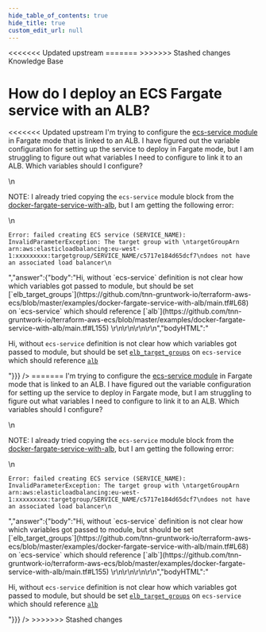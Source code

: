 ```yaml
---
hide_table_of_contents: true
hide_title: true
custom_edit_url: null
---
```



<head>
<<<<<<< Updated upstream
  <link rel="canonical" href="https://github.com/tnn-gruntwork-io/knowledge-base/discussions/168" />
=======
  <link rel="canonical" href="https://github.com/tnn-gruntwork-io/knowledge-base/discussions/168" />
>>>>>>> Stashed changes
</head>

<CenterLayout>
<span className="searchCategory">Knowledge Base</span>
<h1>How do I deploy an ECS Fargate service with an ALB?</h1>
<<<<<<< Updated upstream
<GitHub discussion={{"id":"D_kwDOF8slf84AOsHY","number":168,"author":{"login":"yorinasub17"},"title":"How do I deploy an ECS Fargate service with an ALB?","body":"I'm trying to configure the [ecs-service module](https://github.com/tnn-gruntwork-io/terraform-aws-ecs/tree/master/modules/ecs-service) in Fargate mode that is linked to an ALB. I have figured out the variable configuration for setting up the service to deploy in Fargate mode, but I am struggling to figure out what variables I need to configure to link it to an ALB. Which variables should I configure?\r\n\r\nNOTE: I already tried copying the `ecs-service` module block from the [docker-fargate-service-with-alb](https://github.com/tnn-gruntwork-io/terraform-aws-ecs/tree/master/examples/docker-fargate-service-with-alb), but I am getting the following error:\r\n\r\n```\r\nError: failed creating ECS service (SERVICE_NAME): InvalidParameterException: The target group with \r\ntargetGroupArn arn:aws:elasticloadbalancing:eu-west-1:xxxxxxxxx:targetgroup/SERVICE_NAME/c5717e184d65dcf7\r\ndoes not have an associated load balancer\r\n```","bodyHTML":"<p dir=\"auto\">I'm trying to configure the <a href=\"https://github.com/tnn-gruntwork-io/terraform-aws-ecs/tree/master/modules/ecs-service\">ecs-service module</a> in Fargate mode that is linked to an ALB. I have figured out the variable configuration for setting up the service to deploy in Fargate mode, but I am struggling to figure out what variables I need to configure to link it to an ALB. Which variables should I configure?</p>\n<p dir=\"auto\">NOTE: I already tried copying the <code class=\"notranslate\">ecs-service</code> module block from the <a href=\"https://github.com/tnn-gruntwork-io/terraform-aws-ecs/tree/master/examples/docker-fargate-service-with-alb\">docker-fargate-service-with-alb</a>, but I am getting the following error:</p>\n<div class=\"snippet-clipboard-content notranslate position-relative overflow-auto\" data-snippet-clipboard-copy-content=\"Error: failed creating ECS service (SERVICE_NAME): InvalidParameterException: The target group with \ntargetGroupArn arn:aws:elasticloadbalancing:eu-west-1:xxxxxxxxx:targetgroup/SERVICE_NAME/c5717e184d65dcf7\ndoes not have an associated load balancer\"><pre class=\"notranslate\"><code class=\"notranslate\">Error: failed creating ECS service (SERVICE_NAME): InvalidParameterException: The target group with \ntargetGroupArn arn:aws:elasticloadbalancing:eu-west-1:xxxxxxxxx:targetgroup/SERVICE_NAME/c5717e184d65dcf7\ndoes not have an associated load balancer\n</code></pre></div>","answer":{"body":"Hi, without `ecs-service` definition is not clear how which variables got passed to module, but should be set [`elb_target_groups`](https://github.com/tnn-gruntwork-io/terraform-aws-ecs/blob/master/examples/docker-fargate-service-with-alb/main.tf#L68) on `ecs-service` which should reference [`alb`](https://github.com/tnn-gruntwork-io/terraform-aws-ecs/blob/master/examples/docker-fargate-service-with-alb/main.tf#L155) \r\n\r\n\r\n\r\n","bodyHTML":"<p dir=\"auto\">Hi, without <code class=\"notranslate\">ecs-service</code> definition is not clear how which variables got passed to module, but should be set <a href=\"https://github.com/tnn-gruntwork-io/terraform-aws-ecs/blob/master/examples/docker-fargate-service-with-alb/main.tf#L68\"><code class=\"notranslate\">elb_target_groups</code></a> on <code class=\"notranslate\">ecs-service</code> which should reference <a href=\"https://github.com/tnn-gruntwork-io/terraform-aws-ecs/blob/master/examples/docker-fargate-service-with-alb/main.tf#L155\"><code class=\"notranslate\">alb</code></a></p>"}}} />
=======
<GitHub discussion={{"id":"D_kwDOF8slf84AOsHY","number":168,"author":{"login":"yorinasub17"},"title":"How do I deploy an ECS Fargate service with an ALB?","body":"I'm trying to configure the [ecs-service module](https://github.com/tnn-gruntwork-io/terraform-aws-ecs/tree/master/modules/ecs-service) in Fargate mode that is linked to an ALB. I have figured out the variable configuration for setting up the service to deploy in Fargate mode, but I am struggling to figure out what variables I need to configure to link it to an ALB. Which variables should I configure?\r\n\r\nNOTE: I already tried copying the `ecs-service` module block from the [docker-fargate-service-with-alb](https://github.com/tnn-gruntwork-io/terraform-aws-ecs/tree/master/examples/docker-fargate-service-with-alb), but I am getting the following error:\r\n\r\n```\r\nError: failed creating ECS service (SERVICE_NAME): InvalidParameterException: The target group with \r\ntargetGroupArn arn:aws:elasticloadbalancing:eu-west-1:xxxxxxxxx:targetgroup/SERVICE_NAME/c5717e184d65dcf7\r\ndoes not have an associated load balancer\r\n```","bodyHTML":"<p dir=\"auto\">I'm trying to configure the <a href=\"https://github.com/tnn-gruntwork-io/terraform-aws-ecs/tree/master/modules/ecs-service\">ecs-service module</a> in Fargate mode that is linked to an ALB. I have figured out the variable configuration for setting up the service to deploy in Fargate mode, but I am struggling to figure out what variables I need to configure to link it to an ALB. Which variables should I configure?</p>\n<p dir=\"auto\">NOTE: I already tried copying the <code class=\"notranslate\">ecs-service</code> module block from the <a href=\"https://github.com/tnn-gruntwork-io/terraform-aws-ecs/tree/master/examples/docker-fargate-service-with-alb\">docker-fargate-service-with-alb</a>, but I am getting the following error:</p>\n<div class=\"snippet-clipboard-content notranslate position-relative overflow-auto\" data-snippet-clipboard-copy-content=\"Error: failed creating ECS service (SERVICE_NAME): InvalidParameterException: The target group with \ntargetGroupArn arn:aws:elasticloadbalancing:eu-west-1:xxxxxxxxx:targetgroup/SERVICE_NAME/c5717e184d65dcf7\ndoes not have an associated load balancer\"><pre class=\"notranslate\"><code class=\"notranslate\">Error: failed creating ECS service (SERVICE_NAME): InvalidParameterException: The target group with \ntargetGroupArn arn:aws:elasticloadbalancing:eu-west-1:xxxxxxxxx:targetgroup/SERVICE_NAME/c5717e184d65dcf7\ndoes not have an associated load balancer\n</code></pre></div>","answer":{"body":"Hi, without `ecs-service` definition is not clear how which variables got passed to module, but should be set [`elb_target_groups`](https://github.com/tnn-gruntwork-io/terraform-aws-ecs/blob/master/examples/docker-fargate-service-with-alb/main.tf#L68) on `ecs-service` which should reference [`alb`](https://github.com/tnn-gruntwork-io/terraform-aws-ecs/blob/master/examples/docker-fargate-service-with-alb/main.tf#L155) \r\n\r\n\r\n\r\n","bodyHTML":"<p dir=\"auto\">Hi, without <code class=\"notranslate\">ecs-service</code> definition is not clear how which variables got passed to module, but should be set <a href=\"https://github.com/tnn-gruntwork-io/terraform-aws-ecs/blob/master/examples/docker-fargate-service-with-alb/main.tf#L68\"><code class=\"notranslate\">elb_target_groups</code></a> on <code class=\"notranslate\">ecs-service</code> which should reference <a href=\"https://github.com/tnn-gruntwork-io/terraform-aws-ecs/blob/master/examples/docker-fargate-service-with-alb/main.tf#L155\"><code class=\"notranslate\">alb</code></a></p>"}}} />
>>>>>>> Stashed changes

</CenterLayout>
  

<!-- ##DOCS-SOURCER-START
{
  "sourcePlugin": "github-discussions",
  "hash": "7dfb9d0e6c7345ce23a9d30a649df046"
}
##DOCS-SOURCER-END -->
